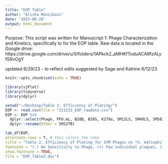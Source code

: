 ```yaml
---
title: "EOP Table"
author: "Alisha Monsibais"
date: '2023-06-20'
output: html_document
---
```


Purpose: This script was written for Manuscript 1: Phage Characterization and Kinetics, specifically to for the EOP table. Raw data is located in the Google drive: https://drive.google.com/drive/u/0/folders/1APkck2_aMHKfToduACA9fzALyfS9vOgY 

updated 6/29/23 - to reflect edits suggested by Sage and Katrine 6/12/23

```r
knitr::opts_chunk$set(echo = TRUE)
```

```r
library(sjPlot)
library(tidyverse)
library(dplyr)
```

```r
setwd("~/Desktop/Table 2. Efficiency of Plating/")
EOP <- read.csv(file = "221212_EOP_rawdata.csv")
EOP <- EOP %>%
  dplyr::select(Phage, PFU.mL, B28B, B28S, K279a, SM12LS, SM49LS, SM50JS, SM22TB) %>%
  dplyr::rename(Other = SM22TB)

```



```r
tab_df(EOP,
alternate.rows = T, # this colors the rows
title = "Table 2. Efficiency of Plating for STM Phages on *S. maltophilia* clinical stains",
footnote = "(-) No Sensitivity to Phage, (+) Few individual plaques, (++) Turbidity throughout the cleared zone, (+++) Lysis with few resistant bacteria colonies, (++++) Complete lysis of bacterial lawn. Other* SM15KA, SM17LS, SM20TB, SM22TB, SM26KA, SM27KA, SM71PII", 
show.footnote = TRUE,
file = "EOP_Table2.doc")

```

